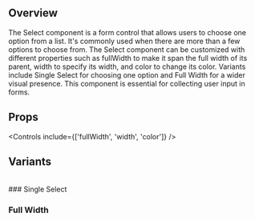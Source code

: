 
<Meta title='Components/Atomic/Select' of={SelectStories} />

## Overview

The Select component is a form control that allows users to choose one option from a list. It's commonly used when there are more than a few options to choose from. The Select component can be customized with different properties such as fullWidth to make it span the full width of its parent, width to specify its width, and color to change its color. Variants include Single Select for choosing one option and Full Width for a wider visual presence. This component is essential for collecting user input in forms.

<Canvas>
  <Story of={SelectStories.Default} />
</Canvas>

## Props

<Controls include={['fullWidth', 'width', 'color']} />

## Variants

<br />
### Single Select

<Canvas>
  <Story of={SelectStories.Default} />
</Canvas>

### Full Width

<Canvas>
  <Story of={SelectStories.FullWidth} />
</Canvas>
